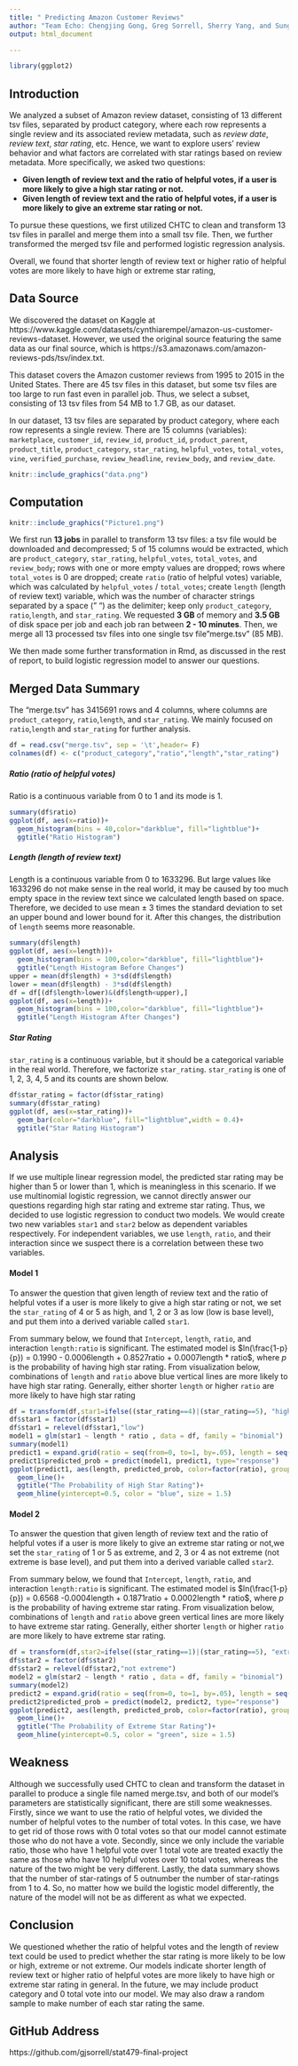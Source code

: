 ```yaml
---
title: " Predicting Amazon Customer Reviews"
author: "Team Echo: Chengjing Gong, Greg Sorrell, Sherry Yang, and Sungkyun Lee"
output: html_document

---
```



```r
library(ggplot2)
```

## Introduction

We analyzed a subset of Amazon review dataset, consisting of 13 different tsv files, separated by product category, where each row represents a single review and its associated review metadata, such as *review date*, *review text*, *star rating*, etc. Hence, we want to explore users' review behavior and what factors are correlated with star ratings based on review metadata. More specifically, we asked two questions: 

* **Given length of review text and the ratio of helpful votes, if a user is more likely to give a high star rating or not.**
* **Given length of review text and the ratio of helpful votes, if a user is more likely to give an extreme star rating or not.**

To pursue these questions, we first utilized CHTC to clean and transform 13 tsv files in parallel and merge them into a small tsv file. Then, we further transformed the merged tsv file and performed logistic regression analysis.

Overall, we found that shorter length of review text or higher ratio of helpful votes are more likely to have high or extreme star rating,

## Data Source

We discovered the dataset on Kaggle at https://www.kaggle.com/datasets/cynthiarempel/amazon-us-customer-reviews-dataset. However, we used the original source featuring the same data as our final source, which is  https://s3.amazonaws.com/amazon-reviews-pds/tsv/index.txt.

This dataset covers the Amazon customer reviews from 1995 to 2015 in the United States. There are 45 tsv files in this dataset, but some tsv files are too large to run fast even in parallel job. Thus, we select a subset, consisting of 13 tsv files from 54 MB to 1.7 GB, as our dataset. 

In our dataset, 13 tsv files are separated by product category, where each row represents a single review. There are 15 columns (variables): `marketplace`, `customer_id`, `review_id`, `product_id`, `product_parent`, `product_title`, `product_category`, `star_rating`, `helpful_votes`, `total_votes`, `vine`, `verified_purchase`, `review_headline`, `review_body`, and `review_date`.


```r
knitr::include_graphics("data.png")
```

## Computation

```r
knitr::include_graphics("Picture1.png")
```

We first run **13 jobs** in parallel to transform 13 tsv files: a tsv file would be downloaded and decompressed; 5 of 15 columns would be extracted, which are `product_category`, `star_rating`, `helpful_votes`, `total_votes`, and `review_body`; rows with one or more empty values are dropped; rows where `total_votes` is 0 are dropped; create `ratio` (ratio of helpful votes) variable, which was calculated by `helpful_votes` / `total_votes`; create `length` (length of review text) variable, which was the number of character strings separated by a space (" ") as the delimiter; keep only `product_category`, `ratio`,`length`, and `star_rating`. We requested **3 GB** of memory and **3.5 GB** of disk space per job and each job ran between **2 - 10 minutes**. Then, we merge all 13 processed tsv files into one single tsv file "merge.tsv" (85 MB). 

We then made some further transformation in Rmd, as discussed in the rest of report, to build logistic regression model to answer our questions.

## Merged Data Summary

The "merge.tsv" has 3415691 rows and 4 columns, where columns are `product_category`, `ratio`,`length`, and `star_rating`. We mainly focused on `ratio`,`length` and `star_rating` for further analysis.

```r
df = read.csv("merge.tsv", sep = '\t',header= F)
colnames(df) <- c("product_category","ratio","length","star_rating")
```

##### Ratio (ratio of helpful votes)

Ratio is a continuous variable from 0 to 1 and its mode is 1.

```r
summary(df$ratio)
ggplot(df, aes(x=ratio))+
  geom_histogram(bins = 40,color="darkblue", fill="lightblue")+
  ggtitle("Ratio Histogram")
```

##### Length (length of review text)

Length is a continuous variable from 0 to 1633296. But large values like 1633296 do not make sense in the real world, it may be caused by too much empty space in the review text since we calculated length based on space. Therefore, we decided to use mean $\pm$ 3 times the standard deviation to set an upper bound and lower bound for it. After this changes, the distribution of `length` seems more reasonable.

```r
summary(df$length)
ggplot(df, aes(x=length))+
  geom_histogram(bins = 100,color="darkblue", fill="lightblue")+
  ggtitle("Length Histogram Before Changes")
upper = mean(df$length) + 3*sd(df$length) 
lower = mean(df$length) - 3*sd(df$length) 
df = df[(df$length>lower)&(df$length<upper),]
ggplot(df, aes(x=length))+
  geom_histogram(bins = 100,color="darkblue", fill="lightblue")+
  ggtitle("Length Histogram After Changes")
```

##### Star Rating

`star_rating` is a continuous variable, but it should be a categorical variable in the real world. Therefore, we factorize `star_rating`. `star_rating` is one of 1, 2, 3, 4, 5 and its counts are shown below.

```r
df$star_rating = factor(df$star_rating)
summary(df$star_rating)
ggplot(df, aes(x=star_rating))+
  geom_bar(color="darkblue", fill="lightblue",width = 0.4)+
  ggtitle("Star Rating Histogram")
```

## Analysis

If we use multiple linear regression model, the predicted star rating may be higher than 5 or lower than 1, which is meaningless in this scenario. If we use multinomial logistic regression, we cannot directly answer our questions regarding high star rating and extreme star rating. Thus, we decided to use logistic regression to conduct two models. We would create two new variables `star1` and `star2` below as dependent variables respectively. For independent variables, we use `length`, `ratio`, and their interaction since we suspect there is a correlation between these two variables.

#### Model 1

To answer the question that given length of review text and the ratio of helpful votes if a user is more likely to give a high star rating or not, we set the `star_rating` of 4 or 5 as high, and 1, 2 or 3 as low (low is base level), and put them into a derived variable called `star1`.

From summary below, we found that `Intercept`, `length`, `ratio`, and interaction `length:ratio` is significant. The estimated model is $ln(\frac{1-p}{p}) = 0.1990 - 0.0006length + 0.8527ratio + 0.0007length * ratio$, where $p$ is the probability of having high star rating. From visualization below, combinations of `length` and `ratio` above blue vertical lines are more likely to have high star rating. Generally, either shorter `length` or higher `ratio` are more likely to have high star rating

```r
df = transform(df,star1=ifelse((star_rating==4)|(star_rating==5), "high","low"))
df$star1 = factor(df$star1)
df$star1 = relevel(df$star1,"low")
model1 = glm(star1 ~ length * ratio , data = df, family = "binomial")
summary(model1)
predict1 = expand.grid(ratio = seq(from=0, to=1, by=.05), length = seq(min(df$length),max(df$length),by = 3))
predict1$predicted_prob = predict(model1, predict1, type="response")
ggplot(predict1, aes(length, predicted_prob, color=factor(ratio), group=ratio)) +
  geom_line()+
  ggtitle("The Probability of High Star Rating")+
  geom_hline(yintercept=0.5, color = "blue", size = 1.5)
```


#### Model 2

To answer the question that given length of review text and the ratio of helpful votes if a user is more likely to give an extreme star rating or not,we set the `star_rating` of 1 or 5 as extreme, and 2, 3 or 4 as not extreme (not extreme is base level), and put them into a derived variable called `star2`.

From summary below, we found that `Intercept`, `length`, `ratio`, and interaction `length:ratio` is significant. The estimated model is $ln(\frac{1-p}{p}) = 0.6568 -0.0004length + 0.1871ratio + 0.0002length * ratio$, where $p$ is the probability of having extreme star rating. From visualization below, combinations of `length` and `ratio` above green vertical lines are more likely to have extreme star rating. Generally, either shorter `length` or higher `ratio` are more likely to have extreme star rating.

```r
df = transform(df,star2=ifelse((star_rating==1)|(star_rating==5), "extreme","not extreme"))
df$star2 = factor(df$star2)
df$star2 = relevel(df$star2,"not extreme")
model2 = glm(star2 ~ length * ratio , data = df, family = "binomial")
summary(model2)
predict2 = expand.grid(ratio = seq(from=0, to=1, by=.05), length = seq(min(df$length),max(df$length),by = 3))
predict2$predicted_prob = predict(model2, predict2, type="response")
ggplot(predict2, aes(length, predicted_prob, color=factor(ratio), group=ratio)) +
  geom_line()+
  ggtitle("The Probability of Extreme Star Rating")+
  geom_hline(yintercept=0.5, color = "green", size = 1.5)
```

## Weakness

Although we successfully used CHTC to clean and transform the dataset in parallel to produce a single file named merge.tsv, and both of our model’s parameters are statistically significant, there are still some weaknesses. Firstly, since we want to use the ratio of helpful votes, we divided the number of helpful votes to the number of total votes. In this case, we have to get rid of those rows with 0 total votes so that our model cannot estimate those who do not have a vote. Secondly, since we only include the variable ratio, those who have 1 helpful vote over 1 total vote are treated exactly the same as those who have 10 helpful votes over 10 total votes, whereas the nature of the two might be very different. Lastly, the data summary shows that the number of star-ratings of 5 outnumber the number of star-ratings from 1 to 4. So, no matter how we build the logistic model differently, the nature of the model will not be as different as what we expected.

## Conclusion

We questioned whether the ratio of helpful votes and the length of review text could be used to predict whether the star rating is more likely to be low or high, extreme or not extreme. Our models indicate shorter length of review text or higher ratio of helpful votes are more likely to have high or extreme star rating in general. In the future, we may include product category and 0 total vote into our model. We may also draw a random sample to make number of each star rating the same.

## GitHub Address

https://github.com/gjsorrell/stat479-final-project